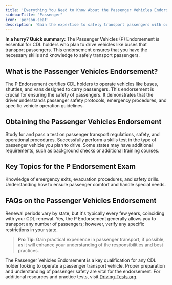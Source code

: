 ```yaml
---
title: 'Everything You Need to Know About the Passenger Vehicles Endorsement'
sidebarTitle: "Passenger"
icon: 'person-seat'
description: 'Gain the expertise to safely transport passengers with our comprehensive guide on the Passenger Endorsement for your CDL. We detail the process, requirements, and training needed to excel in passenger services.'
---
```

<Tip>**In a hurry? Quick summary:** The Passenger Vehicles (P) Endorsement is essential for CDL holders who plan to drive vehicles like buses that transport passengers. This endorsement ensures that you have the necessary skills and knowledge to safely transport passengers.</Tip>

<Snippet file="passenger-endorsement-diagram.mdx" />

## What is the Passenger Vehicles Endorsement?

<AccordionGroup>
  <Accordion title="Overview of the P Endorsement">
    The P Endorsement certifies CDL holders to operate vehicles like buses, shuttles, and vans designed to carry passengers.
  </Accordion>

  <Accordion title="Importance of the P Endorsement">
    This endorsement is crucial for ensuring the safety of passengers. It demonstrates that the driver understands passenger safety protocols, emergency procedures, and specific vehicle operation guidelines.
  </Accordion>
</AccordionGroup>

## Obtaining the Passenger Vehicles Endorsement

<Steps>
  <Step title="Pass the Written Knowledge Test">
    Study for and pass a test on passenger transport regulations, safety, and operational procedures.
  </Step>

  <Step title="Complete a Skills Test">
    Successfully perform a skills test in the type of passenger vehicle you plan to drive.
  </Step>

  <Step title="Meet Additional State Requirements">
    Some states may have additional requirements, such as background checks or additional training courses.
  </Step>
</Steps>

## Key Topics for the P Endorsement Exam

<CardGroup cols={2}>
  <Card title="Safety Procedures" icon="shield">
    Knowledge of emergency exits, evacuation procedures, and safety drills.
  </Card>

  <Card title="Passenger Comfort" icon="user">
    Understanding how to ensure passenger comfort and handle special needs.
  </Card>
</CardGroup>

## FAQs on the Passenger Vehicles Endorsement

<AccordionGroup>
  <Accordion title="How often do I need to renew my P Endorsement?">
    Renewal periods vary by state, but it's typically every few years, coinciding with your CDL renewal.
  </Accordion>

  <Accordion title="Can I transport any number of passengers with this endorsement?">
    Yes, the P Endorsement generally allows you to transport any number of passengers; however, verify any specific restrictions in your state.
  </Accordion>
</AccordionGroup>

> **Pro Tip**: Gain practical experience in passenger transport, if possible, as it will enhance your understanding of the responsibilities and best practices.

The Passenger Vehicles Endorsement is a key qualification for any CDL holder looking to operate a passenger transport vehicle. Proper preparation and understanding of passenger safety are vital for the endorsement. For additional resources and practice tests, visit [Driving-Tests.org](https://driving-tests.org).
